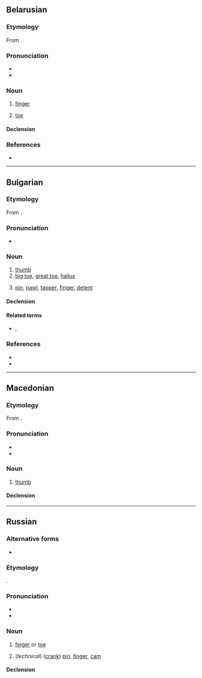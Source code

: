 {{also|пялец}}
==Belarusian==
{{wikipedia|lang=be}}

===Etymology===
From {{inh|be|sla-pro|*pàlьcь||thumb, finger}}.

===Pronunciation===
* {{be-IPA|па́лец}}
* {{audio|be|Be-{{PAGENAME}}.ogg|Audio}}

===Noun===
{{be-noun|па́лец<*>}}

# {{lb|be|anatomy}} [[finger]]
# {{lb|be|anatomy}} [[toe]]

====Declension====
{{be-ndecl|па́лец<*>}}

===References===
* {{R:be:slounik.org}}

----

==Bulgarian==

===Etymology===
From {{inh|bg|sla-pro|*pàlьcь}}.

===Pronunciation===
* {{bg-IPA|па́лец}}

===Noun===
{{bg-noun|па́лец|m}}

# [[thumb]]
# [[big toe]], [[great toe]], [[hallux]]
# {{lb|bg|technology}} [[pin]], [[pawl]], [[tapper]], [[finger]], [[detent]]

====Declension====
{{bg-ndecl|па́лец<*>}}

====Related terms====
* {{l|bg|па́лка}}, {{l|bg|па́лица||stick}}

===References===
* {{R:bg:RBE}}
* {{R:bg:RBE2}}

----

==Macedonian==

===Etymology===
From {{inh|mk|sla-pro|*pàlьcь||thumb, finger}}.

===Pronunciation===
* {{mk-IPA}}
* {{audio|mk|LL-Q9296 (mkd)-Bjankuloski06-{{PAGENAME}}.wav|Audio}}

===Noun===
{{mk-noun|m|dim=палче}}

# [[thumb]]

====Declension====
{{mk-decl-noun-m||палц|fe=1}}

----

==Russian==

===Alternative forms===
* {{alter|ru|па́лецъ||ru-PRO}}

===Etymology===
{{inh+|ru|sla-pro|*pàlьcь||thumb, finger}}.

===Pronunciation===
* {{ru-IPA|па́лец}}
* {{audio|ru|Ru-{{PAGENAME}}.ogg|Audio}}

===Noun===
{{ru-noun+|па́лец|*|adj=пальцево́й|adj2=па́льцевый|adj3=па́лечный|dim=па́льчик}}

# [[finger]] or [[toe]]
#: {{syn|ru|перст|q1=archaic or poetic}}
#: {{uxi|ru|[[па́лец ноги́]]|toe}}
#: {{uxi|ru|[[большо́й па́лец]]|[[thumb]]; [[big toe]]}}
#: {{uxi|ru|[[указа́тельный па́лец]]|[[forefinger]], [[index finger]]}}
#: {{uxi|ru|[[сре́дний па́лец]]|[[middle finger]]}}
#: {{uxi|ru|[[безымя́нный па́лец]]|[[ring finger]]}}
#: {{uxi|ru|[[мизи́нец]]|[[little finger]], [[little toe]]}}
#: {{uxi|ru|[[предохрани́тельный]] ([[рези́новый]]) '''па́лец'''|[[finger stall]]}}
#: {{uxi|ru|'''па́лец''' [[о]] '''па́лец''' [[не]] [[уда́рить]]|not to lift a finger}}
#: {{uxi|ru|'''па́льцем''' [[не]] [[шевелить|шевельну́ть]]|not to lift a finger}}
#: {{uxi|ru|[[он|ему́]] '''па́льца''' [[в]] [[рот]] [[не]] [[класть|клади́]]|he is not to be trifled with (watch your step with him)}}
#: {{uxi|ru|[[смотре́ть]] [[сквозь]] '''па́льцы''' [[на]] [[что́-либо]]|to look through one’s fingers at something; to wink at something}}
#: {{uxi|ru|[[обвести́]] [[вокру́г]] '''па́льца'''|to [[cheat]], to [[dupe]], to [[deceive]], to [[take]] in}}
#: {{uxi|ru|[[он]] '''па́льцем''' [[никто|никого́]] [[не]] [[трогать|тро́нет]]|he wouldn’t hurt a fly}}
#: {{uxi|ru|[[вы́сосать]] [[из]] '''па́льца''' [[что́-либо]]|to [[fabricate]] something; to [[dream]] the whole thing up}}
#: {{uxi|ru|[[знать]] [[что́-либо]] [[как]] [[свой|свои́]] [[пять]] '''па́льцев'''|to have something at one’s fingertips; to know something backwards and forwards, to know something like the back of one’s hand}}
#: {{uxi|ru|[[попа́сть]] '''па́льцем''' [[в]] [[не́бо]]|to be wide of the mark}}
#: {{uxi|ru|[[пока́зывать]] ''or'' [[ука́зывать]] '''па́льцем''' [[на]] ''+ acc.''|to point one’s finger at}}
#: {{uxi|ru|[[знать]] [[как]] [[свой|свои́]] [[пять]] '''па́льцев'''|to have at one’s fingertips}}
#: {{uxi|ru|[[кость|ко́сти]] '''па́льцев'''|finger bones}}
#: {{uxi|ru|[[кость|ко́сти]] '''па́льцев''' [[нога|ног]]|toe bones}}
# (''technical'') ([[crank]]) [[pin]], [[finger]], [[cam]]

====Declension====
{{ru-noun-table|па́лец|*}}

{{topics|ru|Body parts|Fingers}}